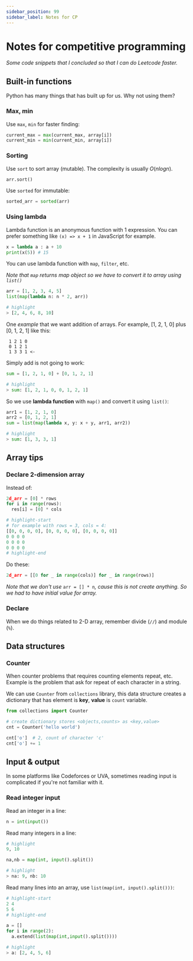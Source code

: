 ```yaml
---
sidebar_position: 99
sidebar_label: Notes for CP
---
```


# Notes for competitive programming

*Some code snippets that I concluded so that I can do Leetcode faster.*

## Built-in functions

Python has many things that has built up for us. Why not using them?

### Max, min

Use `max`, `min` for faster finding:

```python
current_max = max(current_max, array[i])
current_min = min(current_min, array[i])
```

### Sorting

Use `sort` to sort array (mutable). The complexity is usually $O(nlogn)$.

```python
arr.sort()
```

Use `sorted` for immutable:

```python
sorted_arr = sorted(arr)
```

### Using lambda

Lambda function is an anonymous function with 1 expression. You can prefer something like `(x) => x + 1` in JavaScript for example.

```python
x = lambda a : a + 10
print(x(5)) # 15
```

You can use lambda function with `map`, `filter`, etc.

*Note that `map` returns map object so we have to convert it to array using `list()`*

```python
arr = [1, 2, 3, 4, 5]
list(map(lambda n: n * 2, arr))

# highlight
> [2, 4, 6, 8, 10]
```

One *example* that we want addition of arrays.  For example, [1, 2, 1, 0] plus [0, 1, 2, 1] like this:

```
 1 2 1 0
 0 1 2 1
 1 3 3 1 <-
```

Simply add is not going to work:

```python
sum = [1, 2, 1, 0] + [0, 1, 2, 1]

# highlight
> sum: [1, 2, 1, 0, 0, 1, 2, 1]
```

So we use **lambda function** with `map()` and convert it using `list()`:

```python
arr1 = [1, 2, 1, 0]
arr2 = [0, 1, 2, 1]
sum = list(map(lambda x, y: x + y, arr1, arr2))

# highlight
> sum: [1, 3, 3, 1]
```

## Array tips

### Declare 2-dimension array

Instead of:

```python
2d_arr = [0] * rows
for i in range(rows):
  res[i] = [0] * cols

# highlight-start
# for example with rows = 3, cols = 4:
[[0, 0, 0, 0], [0, 0, 0, 0], [0, 0, 0, 0]]
0 0 0 0
0 0 0 0
0 0 0 0
# highlight-end
```

Do these:

```python
2d_arr = [[0 for _ in range(cols)] for _ in range(rows)]
```

*Note that we don't use* `arr = [] * n`*, cause this is not create anything. So we had to have initial value for array.*

### Declare

When we do things related to 2-D array, remember divide (`//`) and module (`%`).

## Data structures

### Counter

When counter problems that requires counting elements repeat, etc. Example is the problem that ask for repeat of each character in a string.

We can use `Counter` from `collections` library, this data structure creates a dictionary that has element is **key**, **value** is `count` variable.

```python
from collections import Counter

# create dictionary stores <objects,counts> as <key,value>
cnt = Counter('hello world')

cnt['o']  # 2, count of character 'c'
cnt['o'] += 1
```

## Input & output

In some platforms like Codeforces or UVA, sometimes reading input is complicated if you're not familiar with it.

### Read integer input

Read an integer in a line:

```python
n = int(input())
```

Read many integers in a line:

```python
# highlight
9, 10

na,nb = map(int, input().split())

# highlight
> na: 9, nb: 10
```

Read many lines into an array, use `list(map(int, input().split()))`:

```python
# highlight-start
2 4
5 6
# highlight-end

a = []
for i in range(2):
  a.extend(list(map(int,input().split())))

# highlight
> a: [2, 4, 5, 6]
```


